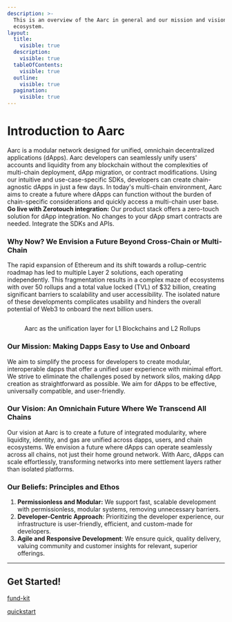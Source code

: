 ```yaml
---
description: >-
  This is an overview of the Aarc in general and our mission and vision for Web3
  ecosystem.
layout:
  title:
    visible: true
  description:
    visible: true
  tableOfContents:
    visible: true
  outline:
    visible: true
  pagination:
    visible: true
---
```


# Introduction to Aarc

Aarc is a modular network designed for unified, omnichain decentralized applications (dApps). Aarc developers can seamlessly unify users' accounts and liquidity from any blockchain without the complexities of multi-chain deployment, dApp migration, or contract modifications. Using our intuitive and use-case-specific SDKs, developers can create chain-agnostic dApps in just a few days. In today's multi-chain environment, Aarc aims to create a future where dApps can function without the burden of chain-specific considerations and quickly access a multi-chain user base. **Go live with Zerotouch integration:**  Our product stack offers a zero-touch solution for dApp integration. No changes to your dApp smart contracts are needed. Integrate the SDKs and APIs.

### Why Now? We Envision a Future Beyond Cross-Chain or Multi-Chain

The rapid expansion of Ethereum and its shift towards a rollup-centric roadmap has led to multiple Layer 2 solutions, each operating independently. This fragmentation results in a complex maze of ecosystems with over 50 rollups and a total value locked (TVL) of $32 billion, creating significant barriers to scalability and user accessibility. The isolated nature of these developments complicates usability and hinders the overall potential of Web3 to onboard the next billion users.

<figure><img src=".gitbook/assets/65e8298255bb13d1b0e21df2_Frame 42 (1)-p-1080.png" alt/><figcaption><p>Aarc as the unification layer for L1 Blockchains and L2 Rollups</p></figcaption></figure>

### **Our Mission: Making Dapps Easy to Use and Onboard**

We aim to simplify the process for developers to create modular, interoperable dapps that offer a unified user experience with minimal effort. We strive to eliminate the challenges posed by network silos, making dApp creation as straightforward as possible. We aim for dApps to be effective, universally compatible, and user-friendly.

### **Our Vision: An Omnichain Future Where We Transcend All Chains**

Our vision at Aarc is to create a future of integrated modularity, where liquidity, identity, and gas are unified across dapps, users, and chain ecosystems. We envision a future where dApps can operate seamlessly across all chains, not just their home ground network. With Aarc, dApps can scale effortlessly, transforming networks into mere settlement layers rather than isolated platforms.

### Our Beliefs: Principles and Ethos

1. **Permissionless and Modular:** We support fast, scalable development with permissionless, modular systems, removing unnecessary barriers.
2. **Developer-Centric Approach**: Prioritizing the developer experience, our infrastructure is user-friendly, efficient, and custom-made for developers.
3. **Agile and Responsive Development**: We ensure quick, quality delivery, valuing community and customer insights for relevant, superior offerings.

***

## Get Started!

[fund-kit](./getting-started/fund-kit)

[quickstart](developers/quickstart)
